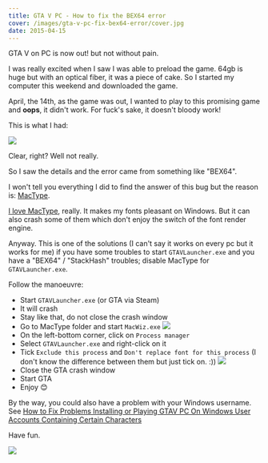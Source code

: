 ```yaml
---
title: GTA V PC - How to fix the BEX64 error
cover: /images/gta-v-pc-fix-bex64-error/cover.jpg
date: 2015-04-15
---
```


GTA V on PC is now out! but not without pain.

I was really excited when I saw I was able to preload the game. 64gb is huge but with an optical fiber, it was a piece of cake. So I started my computer this weekend and downloaded the game.

April, the 14th, as the game was out, I wanted to play to this promising game and **oops**, it didn't work. For fuck's sake, it doesn't bloody work!

This is what I had:

[![](/images/gta-v-pc-fix-bex64-error/bug.png)](/images/gta-v-pc-fix-bex64-error/bug.png)

Clear, right? Well not really.

So I saw the details and the error came from something like "BEX64".

I won't tell you everything I did to find the answer of this bug but the reason is: [MacType](https://code.google.com/p/mactype/).

[I love MacType](http://diary.kud.io/la-bonne-fonte-de-caract-res-sous-windows/), really. It makes my fonts pleasant on Windows. But it can also crash some of them which don't enjoy the switch of the font render engine.

Anyway. This is one of the solutions (I can't say it works on every pc but it works for me) if you have some troubles to start `GTAVLauncher.exe` and you have a "BEX64" / "StackHash" troubles; disable MacType for `GTAVLauncher.exe`.

Follow the manoeuvre:

- Start `GTAVLauncher.exe` (or GTA via Steam)
- It will crash
- Stay like that, do not close the crash window
- Go to MacType folder and start `MacWiz.exe`
  [![](/images/gta-v-pc-fix-bex64-error/mactype.png)](/images/gta-v-pc-fix-bex64-error/mactype.png)
- On the left-bottom corner, click on `Process manager`
- Select `GTAVLauncher.exe` and right-click on it
- Tick `Exclude this process` and `Don't replace font for this process` (I don't know the difference between them but just tick on. :))
  [![](/images/gta-v-pc-fix-bex64-error/disable-gta-launcher.png)](/images/gta-v-pc-fix-bex64-error/disable-gta-launcher.png)
- Close the GTA crash window
- Start GTA
- Enjoy 😊

By the way, you could also have a problem with your Windows username. See [How to Fix Problems Installing or Playing GTAV PC On Windows User Accounts Containing Certain Characters](https://support.rockstargames.com/hc/en-us/articles/204772198)

Have fun.

[![](http://media.giphy.com/media/Pp0P0yUpqwukM/giphy.gif)](http://media.giphy.com/media/Pp0P0yUpqwukM/giphy.gif)
